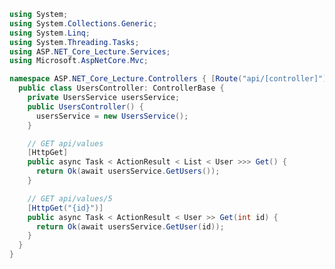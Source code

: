 ```csharp
using System;
using System.Collections.Generic;
using System.Linq;
using System.Threading.Tasks;
using ASP.NET_Core_Lecture.Services;
using Microsoft.AspNetCore.Mvc;

namespace ASP.NET_Core_Lecture.Controllers { [Route("api/[controller]")][ApiController]
  public class UsersController: ControllerBase {
    private UsersService usersService;
    public UsersController() {
      usersService = new UsersService();
    }

    // GET api/values
    [HttpGet]
    public async Task < ActionResult < List < User >>> Get() {
      return Ok(await usersService.GetUsers());
    }

    // GET api/values/5
    [HttpGet("{id}")]
    public async Task < ActionResult < User >> Get(int id) {
      return Ok(await usersService.GetUser(id));
    }
  }
}
```